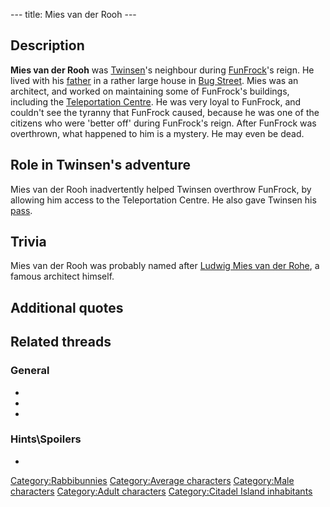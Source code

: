 ---
title: Mies van der Rooh
---

{{Character|
Name=Mies van der Rooh|
Image=Mies_Van_Der_Rooh.JPG|
Race=[[Rabbibunny]]|
Gender=Male|
Size=Medium|
Age=Adult}}

{{Quote|
Quote=I was put in charge of verifying this building because it was built over ruins that are marked with a strange symbol. It seems that a mad man is attacking different sites also marked with the same symbol. All this extra work has really ruined my weekend! We're really worried about the Teleportation Centre: it's weak point is situated on the left, right after the first guard post.|
Character=Mies van der Rooh}}

==Description==
'''Mies van der Rooh''' was [[Twinsen]]'s neighbour during [[FunFrock]]'s reign. He lived with his [[Mies van der Rooh's father|father]] in a rather large house in [[Bug Street]]. Mies was an architect, and worked on maintaining some of FunFrock's buildings, including the [[Teleportation Centre]]. He was very loyal to FunFrock, and couldn't see the tyranny that FunFrock caused, because he was one of the citizens who were 'better off' during FunFrock's reign. After FunFrock was overthrown, what happened to him is a mystery. He may even be dead.

==Role in Twinsen's adventure==
Mies van der Rooh inadvertently helped Twinsen overthrow FunFrock, by allowing him access to the Teleportation Centre. He also gave Twinsen his [[Mies van der Rooh's pass|pass]].

==Trivia==
Mies van der Rooh was probably named after [http://en.wikipedia.org/wiki/Mies_van_der_rohe Ludwig Mies van der Rohe], a famous architect himself.

==Additional quotes==
{{Quote|
Quote=You will need my card to get into the centre. It is on the drawing table. If you do succeed in catching this vandal with his weird Horn, I would appreciate it if you would kick his rear end for me.|
Character=Mies van der Rooh}}
{{Quote|
Quote=My dear and respected Dr FunFrock. I took the plans of the Teleportation Center home with me, to work on them over the weekend. I will bring them back on monday. Signed: Mies van der Rooh, Architect, Bug Street, Citadel Island.|
Character=The note in FunFrock's safe}}
{{Quote|
Quote=I am updating the works of my defunct son. Certain plans here date back from the time when he rebuilt the island's network of sewers.|
Character=Mies van der Rooh's father}}

==Related threads==
===General===
* {{thread|id=10195|title=Interesting LBA facts <nowiki>[Discuss]</nowiki>}}
* {{thread|id=2886|title=Dad! Do you have a key with you?}}
* {{thread|id=2481|title=Another odd quote}}

===Hints\Spoilers===
* {{thread|id=7260|title=Bit of Help, please??}}

[[Category:Rabbibunnies]]
[[Category:Average characters]]
[[Category:Male characters]]
[[Category:Adult characters]]
[[Category:Citadel Island inhabitants]]